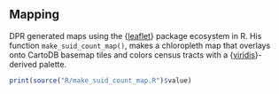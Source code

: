 ## Mapping

DPR generated maps using the {[leaflet](https://rstudio.github.io/leaflet/)} package ecosystem in R. His function `make_suid_count_map()`, makes a chloropleth map that overlays onto CartoDB basemap tiles and colors census tracts with a {[viridis](https://sjmgarnier.github.io/viridis/index.html)}-derived palette.

```r
print(source("R/make_suid_count_map.R")$value)
```